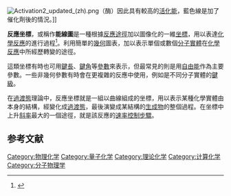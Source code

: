 [[File:Activation2_updated_(zh).png|thumb]]（酶）因此具有較高的[[活化能|活化能]]，藍色線是加了催化劑後的情況。]]

'''反應坐標'''，或稱作'''能線圖'''是一種根據[[反應途徑|反應途徑]]加以圖像化的一維[[坐標|坐標]]，用以表達[[化學反應|化學反應]]的進行過程<ref>{{Cite web |url=http://www.iupac.org/goldbook/R05168.pdf |title=IUPAC Gold Book definition of reaction coordinate |access-date=2008-01-28 |archive-url=https://web.archive.org/web/20081205023529/http://www.iupac.org/goldbook/R05168.pdf |archive-date=2008-12-05 |dead-url=yes }}</ref>。利用簡單的[[幾何|幾何]]圖表，加以表示單個或數個[[分子實體|分子實體]]在[[化學反應|化學反應]]中所經歷轉變的途徑。

這類坐標有時也可用[[鍵長|鍵長]]、[[鍵角|鍵角]]等[[參數|參數]]來表示，但最常見的則是用[[自由能|自由能]]作為主要參數。一些非幾何參數有時會在更複雜的反應中使用，例如是不同分子實體的[[鍵級|鍵級]]。

在[[過渡態|過渡態]]理論中，反應坐標就是一組以曲線組成的坐標，用以表示某種化學實體由本身的結構，經變化成[[過渡態|過渡態]]，最後演變成某結構的[[生成物|生成物]]的整個過程。在坐標中上升[[斜率|斜率]]最大的一個途徑，就是該反應的[[速率控制步驟|速率控制步驟]]。

==参考文献==
{{reflist}}

[[Category:物理化学|Category:物理化学]]
[[Category:量子化学|Category:量子化学]]
[[Category:理论化学|Category:理论化学]]
[[Category:计算化学|Category:计算化学]]
[[Category:分子物理学|Category:分子物理学]]